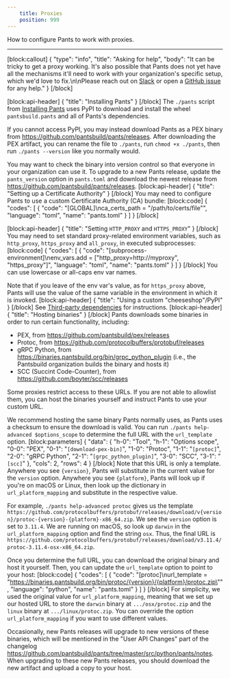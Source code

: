 ```yaml
---
    title: Proxies
    position: 999
---
```


How to configure Pants to work with proxies.

---

[block:callout]
{
  "type": "info",
  "title": "Asking for help",
  "body": "It can be tricky to get a proxy working. It's also possible that Pants does not yet have all the mechanisms it'll need to work with your organization's specific setup, which we'd love to fix.\n\nPlease reach out on [Slack](doc:community) or open a [GitHub issue](https://github.com/pantsbuild/pants/issues) for any help."
}
[/block]

[block:api-header]
{
  "title": "Installing Pants"
}
[/block]
The `./pants` script from [Installing Pants](doc:installation) uses PyPI to download and install the wheel `pantsbuild.pants` and all of Pants's dependencies. 

If you cannot access PyPI, you may instead download Pants as a PEX binary from https://github.com/pantsbuild/pants/releases. After downloading the PEX artifact, you can rename the file to `./pants`, run `chmod +x ./pants`, then run `./pants --version` like you normally would. 

You may want to check the binary into version control so that everyone in your organization can use it. To upgrade to a new Pants release, update the `pants_version` option in `pants.toml` and download the newest release from https://github.com/pantsbuild/pants/releases.
[block:api-header]
{
  "title": "Setting up a Certificate Authority"
}
[/block]
You may need to configure Pants to use a custom Certificate Authority (CA) bundle: 
[block:code]
{
  "codes": [
    {
      "code": "[GLOBAL]\nca_certs_path = \"/path/to/certs/file\"",
      "language": "toml",
      "name": "pants.toml"
    }
  ]
}
[/block]

[block:api-header]
{
  "title": "Setting `HTTP_PROXY` and `HTTPS_PROXY`"
}
[/block]
You may need to set standard proxy-related environment variables, such as `http_proxy`, `https_proxy` and `all_proxy`, in executed subprocesses:
[block:code]
{
  "codes": [
    {
      "code": "[subprocess-environment]\nenv_vars.add = [\"http_proxy=http://myproxy\", \"https_proxy\"]",
      "language": "toml",
      "name": "pants.toml"
    }
  ]
}
[/block]
You can use lowercase or all-caps env var names.

Note that if you leave of the env var's value, as for `https_proxy` above, Pants will use the value of the same variable in the environment in which it is invoked.
[block:api-header]
{
  "title": "Using a custom \"cheeseshop\"/PyPI"
}
[/block]
See [Third-party dependencies](doc:python-third-party-dependencies#using-custom-repositories) for instructions. 
[block:api-header]
{
  "title": "Hosting binaries"
}
[/block]
Pants downloads some binaries in order to run certain functionality, including:

* PEX, from https://github.com/pantsbuild/pex/releases
* Protoc, from https://github.com/protocolbuffers/protobuf/releases
* gRPC Python, from https://binaries.pantsbuild.org/bin/grpc_python_plugin (i.e., the Pantsbuild organization builds the binary and hosts it)
* SCC (Succint Code-Counter), from https://github.com/boyter/scc/releases

Some proxies restrict access to these URLs. If you are not able to allowlist them, you can host the binaries yourself and instruct Pants to use your custom URL. 

We recommend hosting the same binary Pants normally uses, as Pants uses a checksum to ensure the download is valid. You can run `./pants help-advanced $options_scope` to determine the full URL with the `url_template` option.
[block:parameters]
{
  "data": {
    "h-0": "Tool",
    "h-1": "Options scope",
    "0-0": "PEX",
    "0-1": "`[download-pex-bin]`",
    "1-0": "Protoc",
    "1-1": "`[protoc]`",
    "2-0": "gRPC Python",
    "2-1": "`[grpc_python_plugin]`",
    "3-0": "SCC",
    "3-1": "`[scc]`"
  },
  "cols": 2,
  "rows": 4
}
[/block]
Note that this URL is only a template. Anywhere you see `{version}`, Pants will substitute in the current value for the `version` option. Anywhere you see `{platform}`, Pants will look up if you're on macOS or Linux, then look up the dictionary in `url_platform_mapping` and substitute in the respective value.

For example, `./pants help-advanced protoc` gives us the template `https://github.com/protocolbuffers/protobuf/releases/download/v{version}/protoc-{version}-{platform}-x86_64.zip`. We see the `version` option is set to `3.11.4`. We are running on macOS, so look up `darwin` in the `url_platform_mapping` option and find the string `osx`. Thus, the final URL is `https://github.com/protocolbuffers/protobuf/releases/download/v3.11.4/protoc-3.11.4-osx-x86_64.zip`.

Once you determine the full URL, you can download the original binary and host it yourself. Then, you can update the `url_template` option to point to your host:
[block:code]
{
  "codes": [
    {
      "code": "[protoc]\nurl_template = \"https://binaries.pantsbuild.org/bin/protoc/{version}/{platform}/protoc.zip\"",
      "language": "python",
      "name": "pants.toml"
    }
  ]
}
[/block]
For simplicity, we used the original value for `url_platform_mapping`, meaning that we set up our hosted URL to store the `darwin` binary at `.../osx/protoc.zip` and the `linux` binary at `.../linux/protoc.zip`. You can override the option `url_platform_mapping` if you want to use different values.

Occasionally, new Pants releases will upgrade to new versions of these binaries, which will be mentioned in the "User API Changes" part of the changelog https://github.com/pantsbuild/pants/tree/master/src/python/pants/notes. When upgrading to these new Pants releases, you should download the new artifact and upload a copy to your host.